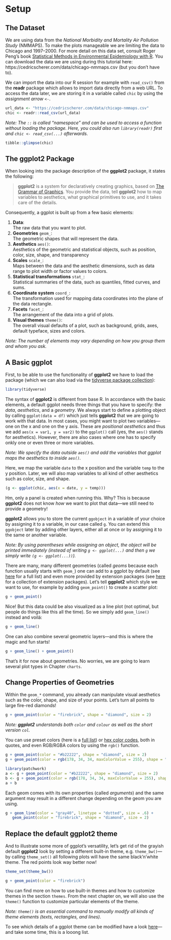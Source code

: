 # Setup

## The Dataset {#data}

We are using data from the *National Morbidity and Mortality Air Pollution Study* (NMMAPS). To make the plots manageable we are limiting the data to Chicago and 1997–2000. For more detail on this data set, consult Roger Peng's book [Statistical Methods in Environmental Epidemiology with R](http://www.springer.com/de/book/9780387781662).
You can download the data we are using during this tutorial here: https://cedricscherer.com/data/chicago-nmmaps.csv (but you don't have to).

We can import the data into our R session for example with `read_csv()` from the **readr** package which allows to import data directly from a web URL. To access the data later, we are storing it in a variable called `chic` by using the *assignment arrow* `<-`.

```r
url_data <- "https://cedricscherer.com/data/chicago-nmmaps.csv"
chic <- readr::read_csv(url_data)
```

*Note: The `::` is called “namespace” and can be used to access a function without loading the package. Here, you could also run `library(readr)` first and `chic <- read_csv(...)` afterwards.*

```r
tibble::glimpse(chic)
```


## The **ggplot2** Package {#ggplot}

When looking into the package description of the **ggplot2** package, it states the following:

> **ggplot2** is a system for declaratively creating graphics, based on [The Grammar of Graphics](https://link.springer.com/chapter/10.1007/978-3-642-21551-3_13). You provide the data, tell **ggplot2** how to map variables to aesthetics, what graphical primitives to use, and it takes care of the details.

Consequently, a ggplot is built up from a few basic elements:

1. **Data**:  
   The raw data that you want to plot.
2. **Geometries** `geom_`:  
   The geometric shapes that will represent the data.
3. **Aesthetics** `aes()`:  
   Aesthetics of the geometric and statistical objects, such as position, color, size, shape, and transparency
4. **Scales** `scale_`:  
   Maps between the data and the aesthetic dimensions, such as data range to plot width or factor values to colors.
5. **Statistical transformations** `stat_`:  
   Statistical summaries of the data, such as quantiles, fitted curves, and sums.
6. **Coordinate system** `coord_`:  
   The transformation used for mapping data coordinates into the plane of the data rectangle.
7. **Facets** `facet_`:  
   The arrangement of the data into a grid of plots.
8. **Visual themes** `theme()`:  
   The overall visual defaults of a plot, such as background, grids, axes, default typeface, sizes and colors.

*Note: The number of elements may vary depending on how you group them and whom you ask.*

## A Basic ggplot {#default}

First, to be able to use the functionality of **ggplot2** we have to load the package (which we can also load via the [tidyverse package collection](https://www.tidyverse.org/)):

```r
library(tidyverse)
```

The syntax of **ggplot2** is different from base R. In accordance with the basic elements, a default ggplot needs three things that you have to specify: the *data*, *aesthetics*, and a *geometry*. We always start to define a plotting object by calling `ggplot(data = df)` which just tells **ggplot2** that we are going to work with that data. In most cases, you might want to plot two variables—one on the x and one on the y axis. These are *positional aesthetics* and thus we add `aes(x = var1, y = var2)` to the `ggplot()` call (yes, the `aes()` stands for aesthetics). However, there are also cases where one has to specify onkly one or even three or more variables.

*Note: We specify the data outside `aes()` and add the variables that ggplot maps the aesthetics to inside `aes()`.*

Here, we map the variable `date` to the x position and the variable `temp` to the y position. Later, we will also map variables to all kind of other aesthetics such as color, size, and shape.

```r
(g <- ggplot(chic, aes(x = date, y = temp)))
```

Hm, only a panel is created when running this. Why? This is because **ggplot2** does not know *how* we want to plot that data—we still need to provide a geometry!

**ggplot2** allows you to store the current `ggobject` in a variable of your choice by assigning it to a variable, in our case called `g`. You can extend this `ggobject` later by adding other layers, either all at once or by assigning it to the same or another variable.

*Note: By using parentheses while assigning an object, the object will be printed immediately (instead of writing `g <- ggplot(...)` and then `g` we simply write `(g <- ggplot(...))`).*

There are many, many different geometries (called *geoms* because each function usually starts with `geom_`) one can add to a ggplot by default (see [here](https://ggplot2.tidyverse.org/reference/) for a full list) and even more provided by extension packages (see [here](https://exts.ggplot2.tidyverse.org/) for a collection of extension packages). Let's tell **ggplot2** which style we want to use, for example by adding `geom_point()` to create a scatter plot:

```r
g + geom_point()
```

Nice! But this data could be also visualized as a line plot (not optimal, but people do things like this all the time). So we simply add `geom_line()` instead and voilá:

```r
g + geom_line()
```

One can also combine several geometric layers—and this is where the magic and fun starts!

```r
g + geom_line() + geom_point()
```

That's it for now about geometries. No worries, we are going to learn several plot types in Chapter `charts`.


## Change Properties of Geometries {#prop}

Within the `geom_*` command, you already can manipulate visual aesthetics such as the color, shape, and size of your points. Let's turn all points to large fire-red diamonds!

```r
g + geom_point(color = "firebrick", shape = "diamond", size = 2)
```

*Note: __ggplot2__ understands both `color` and `colour` as well as the short version `col`.*

You can use preset colors (here is a [full list](http://www.stat.columbia.edu/~tzheng/files/Rcolor.pdf)) or [hex color codes](https://www.techopedia.com/definition/29788/color-hex-code), both in quotes, and even RGB/RGBA colors by using the `rgb()` function.

```r
g + geom_point(color = "#b22222", shape = "diamond", size = 2)
g + geom_point(color = rgb(178, 34, 34, maxColorValue = 255), shape = "diamond", size = 2)
```

```r
library(patchwork)
a <- g + geom_point(color = "#b22222", shape = "diamond", size = 2)
b <- g + geom_point(color = rgb(178, 34, 34, maxColorValue = 255), shape = "diamond", size = 2)
a + b
```


Each geom comes with its own properties (called *arguments*) and the same argument may result in a different change depending on the geom you are using.

```r
g + geom_line(color = "gray40", linetype = "dotted", size = .6) + 
   geom_point(color = "firebrick", shape = "diamond", size = 2)
```


## Replace the default **ggplot2** theme {#theme}

And to illustrate some more of ggplot's versatility, let's get rid of the grayish default **ggplot2** look by setting a different built-in theme, e.g. `theme_bw()`—by calling `theme_set()` all following plots will have the same black'n'white theme. The red points look way better now!

```r
theme_set(theme_bw())

g + geom_point(color = "firebrick")
```

You can find more on how to use built-in themes and how to customize themes in the section `themes`. From the next chapter on, we will also use the `theme()` function to customize particular elements of the theme.

*Note: `theme()` is an essential command to manually modify all kinds of theme elements (texts, rectangles, and lines).*

To see which details of a ggplot theme can be modified have a look [here](https://ggplot2.tidyverse.org/reference/theme.html)—and take some time, this is a looong list.
